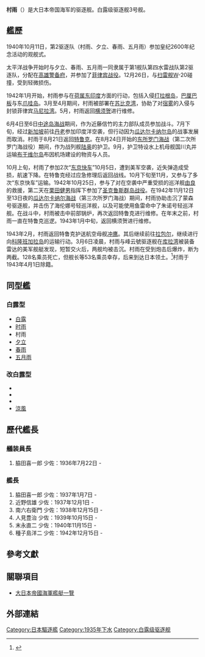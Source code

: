 {{軍艦模板
|名稱= {{lang|ja|村雨}} [[File:Naval_Ensign_of_Japan.svg|30px]]<br /> <small>{{lang|ja|むらさめ}}
|照片說明=
|圖片2=[[File:IJN_DD_Murasame_in_1937_at_Yangtze_River.jpg|250px]]
|照片說明2= 白露级村雨号，中国长江，1937年
|艦種= [[驅逐艦|驅逐艦]]
|擁有國= [[大日本帝國|大日本帝國]]
|艦級= [[白露型驅逐艦|白露型驅逐艦]]
|製造= 藤永田造船所
|動工= 1934年2月1日
|下水= 1935年6月20日
|服役= 1937年1月7日
|退役= 
|結局= 1943年3月5日战殁
|除籍= 1943年4月1日
|基準= 1712吨（1,685长吨）
|滿載= 
|長度= 111米（水线长107.5米）
|闊度= 9.9米
|吃水= 3.5米
|極速= 34節
|鍋爐= ロ号艦本式缶3座
|引擎=
|出力= 42,000匹
|續航= 4,000海里（18节）
|乘員= 226人
|裝甲= 
|艦載機=  
|裝備= 50倍径12.7cm连装炮 2座4门<br />50倍径12.7cm单装炮 1座1门<br />40mm单装机枪 2座<br />61cm 4联装鱼雷发射管 2座8门<br />(鱼雷16枚)<br />深水炸弹投射器2座<br />深水炸弹×16
|}}

'''村雨'''（{{lang|ja|むらさめ}}）是大日本帝国海军的驱逐舰。白露级驱逐舰3号舰。

==艦歷==
1940年10月11日，第2驱逐队（村雨、夕立、春雨、五月雨）参加皇纪2600年纪念活动的观舰式。

太平洋战争开始时与夕立、春雨、五月雨一同隶属于第1舰队第四水雷战队第2驱逐队，分配在[[高雄警備府|高雄警备府]]，并参加了[[菲律賓戰役_(1941年–1942年)|菲律宾战役]]。12月26日，与[[掃雷艦|扫雷舰]]W-20碰撞，受到轻微损伤。

1942年1月开始，村雨参与在[[荷屬東印度|荷属东印度]]方面的行动，包括入侵[[打拉根島|打拉根岛]]，[[巴厘巴板|巴厘巴板]]与东[[爪哇岛|爪哇岛]]。3月至4月期间，村雨被部署在[[蘇比克灣|苏比克湾]]，协助了对[[宿霧省|宿雾]]的入侵与封锁菲律宾[[馬尼拉灣|马尼拉湾]]。5月，村雨返回[[橫須賀海軍設施|横须贺]]进行维修。

6月4日至6日[[中途岛海战|中途岛海战]]期间，作为近藤信竹的主力部队成员参加战斗。7月下旬，经过[[新加坡|新加坡]]前往[[丹老|丹老]]参加印度洋空袭，但行动因为[[瓜达尔卡纳尔岛|瓜达尔卡纳尔岛]]的战事发展而取消。村雨于8月21日返回[[楚克州|特鲁克]]。在8月24日开始的[[東所羅門海戰|东所罗门海战]]（第二次所罗门海战役）期间，作为战列舰[[陸奧號戰艦|陆奥]]的护卫。9月，护卫特设水上机母舰国川丸并运输[[布干维尔岛|布干维尔岛]]布因机场建设的物资与人员。

10月上旬，村雨了参加2次“[[東京快車|东京快车]]”10月5日，遭到美军空袭，近失弹造成受损，航速下降。在特鲁克经过应急修理后返回战线。10月下旬至11月，又参与了多次“东京快车”运输。1942年10月25日，参与了对在空袭中严重受损的巡洋舰[[由良号轻巡洋舰|由良]]的救援，第二天在[[栗田健男|栗田健男]]指挥下参加了[[聖克魯斯群島戰役|圣克鲁斯群岛战役]]。在1942年11月12日至13日夜的[[瓜達爾卡納爾海戰|瓜达尔卡纳尔海战]]（第三次所罗门海战）期间，村雨协助击沉了蒙森号驱逐舰，并击伤了海伦娜号轻巡洋舰，以及可能使用鱼雷命中了朱诺号轻巡洋舰。在战斗中，村雨被击中前部锅炉，再次返回特鲁克进行维修。在年末之前，村雨一直在特鲁克巡逻。1943年1月中旬，返回横须贺进行维修。

1943年2月，村雨返回特鲁克护送航空母舰[[冲鷹號航空母艦|冲鹰]]。其后继续前往[[拉包爾|拉包尔]]，继续进行向[[科隆班加拉島|科隆班加拉岛]]的运输行动。3月6日凌晨，村雨与峰云號驱逐舰在[[库拉湾|库拉湾]]被装备雷达的美军舰艇发现，短暂交火后，两舰均被击沉。村雨在受到炮击后爆炸，断为两截。128名乘员死亡，但舰长等53名乘员幸存，后来到达日本领土。<ref>{{cite magazine
| url = https://www.history.navy.mil/content/history/nhhc/about-us/leadership/director/directors-corner/h-grams/h-gram-020/h-020-2-central-solomons-campaign.html
| title = Central Solomon Islands Campaign: Kula Gulf, Kolombangara, Vella Gulf, PT-109, and Battles with No Names (Not High-Velocity Learning)
| magazine = H-gram
| issue = 020
| date = 25 July 2018
| publisher = Naval History and Heritage Command
| access-date = 2021-05-26
| archive-date = 2021-12-20
| archive-url = https://web.archive.org/web/20211220162911/https://www.history.navy.mil/content/history/nhhc/about-us/leadership/director/directors-corner/h-grams/h-gram-020/h-020-2-central-solomons-campaign.html
| dead-url = no
}}</ref>村雨于1943年4月1日除籍。

==同型艦==
===白露型===
* [[白露號驅逐艦|白露]]
* [[时雨號驅逐艦|时雨]]
* 村雨
* [[夕立號驅逐艦|夕立]]
* [[春雨號驅逐艦|春雨]]
* [[五月雨號驅逐艦|五月雨]]
===改白露型===
* {{Link-ja|海風號驅逐艦 (白露型)|海風 (白露型駆逐艦)|海風}} 
* {{Link-ja|山風號驅逐艦 (白露型)|山風 (白露型駆逐艦)|山風}} 
* {{Link-ja|江風號驅逐艦 (白露型)|江風 (白露型駆逐艦)|江風}}
* [[涼風號驅逐艦|涼風]]

==歷代艦長==
===艤装員長===
#脇田喜一郎 少佐：1936年7月22日 -
===艦長===
#脇田喜一郎 少佐：1937年1月7日 -
#近野信雄 少佐：1937年12月1日 -
#南六右衛門 少佐：1938年12月15日 -
#人見豊治 少佐：1939年10月15日 -
#末永直二 少佐：1940年11月15日 -
#種子島洋二 少佐：1942年12月15日 -
== 參考文獻 ==
{{reflist}}

== 關聯項目 ==
* [[大日本帝國海軍艦艇一覽|大日本帝國海軍艦艇一覽]]

== 外部連結 ==

{{白露型驅逐艦}}
{{DEFAULTSORT:Murasame}}
[[Category:日本驅逐艦|Category:日本驅逐艦]]
[[Category:1935年下水|Category:1935年下水]]
[[Category:白露级驱逐舰|Category:白露级驱逐舰]]